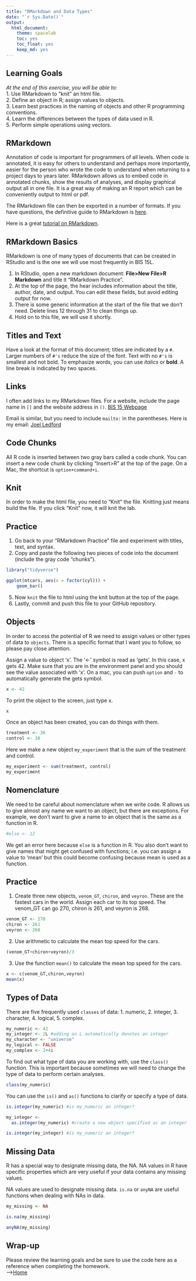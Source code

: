 ```yaml
---
title: "RMarkdown and Data Types"
date: "`r Sys.Date()`"
output:
  html_document: 
    theme: spacelab
    toc: yes
    toc_float: yes
    keep_md: yes
---
```


## Learning Goals  
*At the end of this exercise, you will be able to:*    
1. Use RMarkdown to "knit" an html file.  
2. Define an object in R; assign values to objects.  
3. Learn best practices in the naming of objects and other R programming conventions.  
4. Learn the differences between the types of data used in R.  
5. Perform simple operations using vectors.  

## RMarkdown
Annotation of code is important for programmers of all levels. When code is annotated, it is easy for others to understand and perhaps more importantly, easier for the person who wrote the code to understand when returning to a project days to years later. RMarkdown allows us to embed code in annotated chunks, show the results of analyses, and display graphical output all in one file. It is a great way of making an R report which can be conveniently output to html or pdf.  

The RMarkdown file can then be exported in a number of formats. If you have questions, the definitive guide to RMarkdown is [here](https://bookdown.org/yihui/rmarkdown/).  

Here is a great [tutorial on RMarkdown](https://www.markdowntutorial.com/).  

## RMarkdown Basics
RMarkdown is one of many types of documents that can be created in RStudio and is the one we will use most frequently in BIS 15L.  

1. In RStudio, open a new markdown document: **File>New File>R Markdown** and title it "RMarkdown Practice".  
2. At the top of the page, the hear includes information about the title, author, date, and output. You can edit these fields, but avoid editing output for now.   
3. There is some generic information at the start of the file that we don't need. Delete lines 12 through 31 to clean things up.  
4. Hold on to this file, we will use it shortly.  

## Titles and Text
Have a look at the format of this document; titles are indicated by a `#`. Larger numbers of `#'s` reduce the size of the font. Text with no `#'s` is smallest and not bold. To emphasize words, you can use _italics_ or **bold**. A line break is indicated by two spaces.  

## Links
I often add links to my RMarkdown files. For a website, include the page name in `[]` and the website address in `()`. [BIS 15 Webpage](https://jmledford3115.github.io/datascibiol/)    

Email is similar, but you need to include `mailto:` in the parentheses. Here is my email: [Joel Ledford](jmledford@ucdavis.edu)    

## Code Chunks
All R code is inserted between two gray bars called a code chunk. You can insert a new code chunk by clicking "Insert>R" at the top of the page. On a Mac, the shortcut is `option+command+i`.  

## Knit
In order to make the html file, you need to "Knit" the file. Knitting just means build the file. If you click "Knit" now, it will knit the lab.  

## Practice
1. Go back to your "RMarkdown Practice" file and experiment with titles, text, and syntax.  
2. Copy and paste the following two pieces of code into the document (include the gray code "chunks").      

```r
library("tidyverse")
```

```r
ggplot(mtcars, aes(x = factor(cyl))) +
    geom_bar()
```

5. Now `knit` the file to html using the knit button at the top of the page.  
6. Lastly, commit and push this file to your GitHub repository.  

## Objects
In order to access the potential of R we need to assign values or other types of data to `objects`. There is a specific format that I want you to follow, so please pay close attention.  

Assign a value to object 'x'. The '<-' symbol is read as 'gets'. In this case, x gets 42. Make sure that you are in the environment panel and you should see the value associated with 'x'. On a mac, you can push `option` and `-` to automatically generate the gets symbol.
```r
x <- 42
```

To print the object to the screen, just type x.
```r
x
```

Once an object has been created, you can do things with them.
```r
treatment <- 36
control <- 38
```


Here we make a new object `my_experiment` that is the sum of the treatment and control.  
```r
my_experiment <- sum(treatment, control)
my_experiment
```

## Nomenclature
We need to be careful about nomenclature when we write code. R allows us to give almost any name we want to an object, but there are exceptions. For example, we don't want to give a name to an object that is the same as a function in R.  
```r
#else <- 12
```

We get an error here because `else` is a function in R. You also don't want to give names that might get confused with functions; i.e. you can assign a value to 'mean' but this could become confusing because mean is used as a function.  

## Practice
1. Create three new objects, `venom_GT`, `chiron`, and `veyron`. These are the fastest cars in the world. Assign each car to its top speed. The venom_GT can go 270, chiron is 261, and veyron is 268.
```r
venom_GT <- 270
chiron <- 261
veyron <- 268
```

2. Use arithmetic to calculate the mean top speed for the cars.
```r
(venom_GT+chiron+veyron)/3
```

3. Use the function `mean()` to calculate the mean top speed for the cars.
```r
x <- c(venom_GT,chiron,veyron)
mean(x)
```

## Types of Data
There are five frequently used `classes` of data: 1. numeric, 2. integer, 3. character, 4. logical, 5. complex.
```r
my_numeric <- 42
my_integer <- 2L #adding an L automatically denotes an integer
my_character <- "universe"
my_logical <- FALSE
my_complex <- 2+4i
```

To find out what type of data you are working with, use the `class()` function. This is important because sometimes we will need to change the type of data to perform certain analyses.
```r
class(my_numeric)
```

You can use the `is()` and `as()` functions to clarify or specify a type of data.
```r
is.integer(my_numeric) #is my_numeric an integer?
```

```r
my_integer <- 
  as.integer(my_numeric) #create a new object specified as an integer
```

```r
is.integer(my_integer) #is my_numeric an integer?
```

## Missing Data
R has a special way to designate missing data, the NA. NA values in R have specific properties which are very useful if your data contains any missing values. 

NA values are used to designate missing data. `is.na` or `anyNA` are useful functions when dealing with NAs in data. 
```r
my_missing <- NA
```

```r
is.na(my_missing)
```

```r
anyNA(my_missing)
```

## Wrap-up
Please review the learning goals and be sure to use the code here as a reference when completing the homework.  
-->[Home](https://jmledford3115.github.io/datascibiol/)
